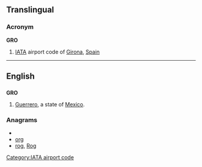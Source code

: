 ==Translingual==

===Acronym===
{{wikipedia|Girona Airport}}
'''GRO'''

# [[IATA]] airport code of [[Girona]], [[Spain]]

[[Category:IATA airport code]]

----

==English==

==={{abbreviation}}===
'''GRO'''

# [[Guerrero]], a state of [[Mexico]].

===Anagrams===
* {{alphagram|gor}}
* [[org#English|org]]
* [[rog#English|rog]], [[Rog#English|Rog]]